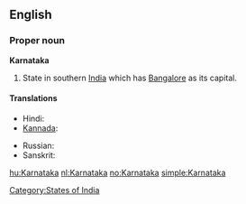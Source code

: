 ==English==

===Proper noun===

'''Karnataka'''

# State in southern [[India]] which has [[Bangalore]] as its capital.

====Translations====
{{trans-top}}
* Hindi: {{t-|hi|कर्नाटक|sc=Deva|xs=Hindi}}
* [[Kannada]]: {{t|kn|sc=Knda|ಕರ್ನಾಟಕ}}
{{trans-mid}}
* Russian: {{t|ru|Карнатака|f}}
* Sanskrit: {{t-|sa|कर्णाटक|sc=Deva|xs=Sanskrit}}
{{trans-bottom}}

[[Category:States of India]]

[[hu:Karnataka]]
[[nl:Karnataka]]
[[no:Karnataka]]
[[simple:Karnataka]]